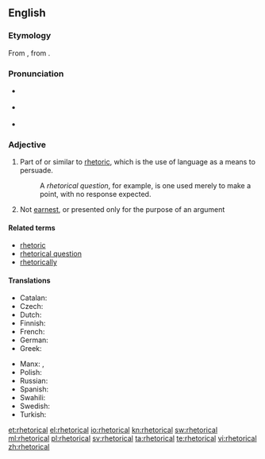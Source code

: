 {{was wotd|2007|February|26}}
==English==

===Etymology===
From {{etyl|la}} {{term|rhetoricus|rhētoricus}}, from {{etyl|grc}} {{term|ῥητορικός|tr=rhētorikos||concerning public speaking|sc=Grek}}.

===Pronunciation===
* {{a|RP}} {{IPA|/rɪˈtɒr.ɪ.kəl/|/rəˈtɒr.ɪ.kəl/}}
* {{a|US}} {{IPA|/rɪˈtɔːrɪkəl/|/rəˈtɔːrɪkəl/}}
* {{audio|en-us-rhetorical.ogg|Audio (US)}}

===Adjective===
{{en-adj|-}}

# Part of or similar to [[rhetoric]], which is the use of language as a means to persuade.
#: A ''rhetorical question'', for example, is one used merely to make a point, with no response expected.
# Not [[earnest]], or presented only for the purpose of an argument

====Related terms====
* [[rhetoric]]
* [[rhetorical question]]
* [[rhetorically]]

====Translations====
{{trans-top|part of or similar to rhetoric}}
* Catalan: {{t-|ca|retòric}}
* Czech: {{t-|cs|řečnický|m}}
* Dutch: {{t+|nl|retorisch}}
* Finnish: {{t+|fi|retorinen}}
* French: {{t+|fr|rhétorique}}
* German: {{t+|de|rhetorisch}}
* Greek: {{t+|el|ρητορικός|tr=ritorikós}}
{{trans-mid}}
* Manx: {{t-|gv|retrickagh}}, {{t-|gv|so-loayrtagh}}
* Polish: {{t-|pl|retoryczny|m}}
* Russian: {{t+|ru|риторический|sc=Cyrl|tr=ritoríčeskij|alt=ритори́ческий}}
* Spanish: {{t-|es|retórico}}
* Swahili: {{t+|sw|balagha}}
* Swedish: {{t-|sv|retorisk}}
* Turkish: {{t+|tr|sözbilimsel}}
{{trans-bottom}}

[[et:rhetorical]]
[[el:rhetorical]]
[[io:rhetorical]]
[[kn:rhetorical]]
[[sw:rhetorical]]
[[ml:rhetorical]]
[[pl:rhetorical]]
[[sv:rhetorical]]
[[ta:rhetorical]]
[[te:rhetorical]]
[[vi:rhetorical]]
[[zh:rhetorical]]